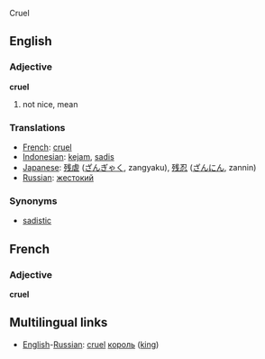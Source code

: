 Cruel
==English==

=== Adjective ===
'''cruel'''

# not nice, mean

=== Translations ===
*[[French]]: [[cruel]]
*[[Indonesian]]: [[kejam]], [[sadis]]
*[[Japanese]]: [[残虐]] ([[ざんぎゃく]], zangyaku), [[残忍]] ([[ざんにん]], zannin)
*[[Russian]]: [[жестокий]]

=== Synonyms ===
*[[sadistic]]

==French==

=== Adjective ===
'''cruel'''

==Multilingual links==
*[[English]]-[[Russian]]: [[cruel]] [[король]] ([[king]])
